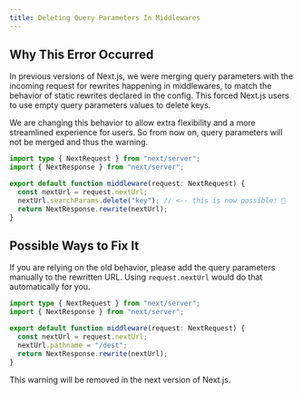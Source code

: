 ```yaml
---
title: Deleting Query Parameters In Middlewares
---
```


## Why This Error Occurred

In previous versions of Next.js, we were merging query parameters with the incoming request for rewrites happening in middlewares, to match the behavior of static rewrites declared in the config. This forced Next.js users to use empty query parameters values to delete keys.

We are changing this behavior to allow extra flexibility and a more streamlined experience for users. So from now on, query parameters will not be merged and thus the warning.

```ts filename="middleware.ts"
import type { NextRequest } from "next/server";
import { NextResponse } from "next/server";

export default function middleware(request: NextRequest) {
  const nextUrl = request.nextUrl;
  nextUrl.searchParams.delete("key"); // <-- this is now possible! 🎉
  return NextResponse.rewrite(nextUrl);
}
```

## Possible Ways to Fix It

If you are relying on the old behavior, please add the query parameters manually to the rewritten URL. Using `request.nextUrl` would do that automatically for you.

```ts filename="middleware.ts"
import type { NextRequest } from "next/server";
import { NextResponse } from "next/server";

export default function middleware(request: NextRequest) {
  const nextUrl = request.nextUrl;
  nextUrl.pathname = "/dest";
  return NextResponse.rewrite(nextUrl);
}
```

This warning will be removed in the next version of Next.js.
